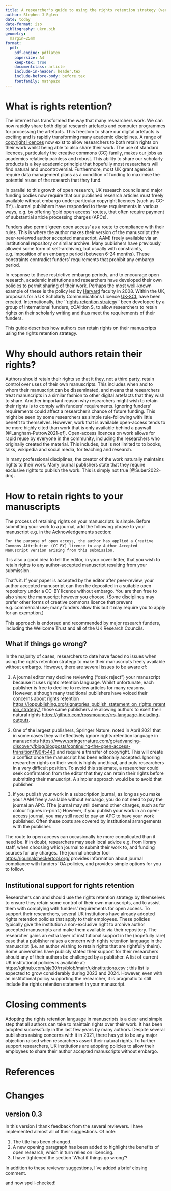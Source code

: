 ```yaml
---
title: A researcher's guide to using the rights retention strategy (version 0.3)
author: Stephen J Eglen
date: today
date-format: iso
bibliography: ukrn.bib
geometry:
  margin=25mm
format:
  pdf:
    pdf-engine: pdflatex
    papersize: A4
    keep-tex: true
    documentclass: article
    include-in-header: header.tex
    include-before-body: before.tex
    fontfamily: mathpazo
---
```


# What is rights retention?

The internet has transformed the way that many researchers work.  We
can now rapidly share both digital research artefacts and computer
programmes for processing the artefacts.  This freedom to share our
digital artefacts is exciting and is rapidly transforming many
academic disciplines.  A range of [copyright
licences](https://libguides.cam.ac.uk/copyright/researchers) now exist
to allow researchers to both retain rights on their work whilst being
able to also share their work.  The use of standard licences,
particularly the creative commons (CC) family, makes our jobs as
academics relatively painless and robust.  This ability to share our
scholarly products is a key academic principle that hopefully most
researchers will find natural and uncontroversial.  Furthermore, most
UK grant agencies require data management plans as a condition of
funding to maximise the potential reuse of the research that they
fund.

In parallel to this growth of open research, UK research councils and
major funding bodies now require that our published research articles
must freely available without embargo under particular copyright
licences (such as CC-BY).  Journal publishers have responded to these
requirements in various ways, e.g. by offering 'gold open access'
routes, that often require payment of substantial article processing
charges (APCs).

Funders also permit 'green open access' as a route to compliance with
their rules.  This is where the author makes their version of the
manuscript (the peer-reviewed author accepted manuscript, AAM) freely
available via an institutional repository or similar archive.  Many
publishers have previously allowed some form of self-archiving, but
usually with constraints, e.g. imposition of an embargo period
(between 6-24 months).  These constraints contradict funders'
requirements that prohibit any embargo period.

In response to these restrictive embargo periods, and to encourage
open research, academic institutions and researchers have developed
their own policies to permit sharing of their work.  Perhaps the most
well-known example of these is the policy led by
[Harvard](https://osc.hul.harvard.edu/policies/) faculty in 2008.
Within the UK, proposals for a UK Scholarly Communications Licence
[UK-SCL](https://ukscl.ac.uk/) have been created.  Internationally,
the ``[rights retention strategy](https://www.coalition-s.org/rights-retention-strategy/)''
been developed by a group of international funders, cOAlition S, to
allow researchers to retain rights on their scholarly writing and thus
meet the requirements of their funders.

This guide describes how authors can retain rights on their
manuscripts using the rights retention strategy.


# Why should authors retain their rights?

Authors should retain their rights so that it they, not a third
party, retain control over uses of their own manuscripts. This
includes when and to whom their manuscript can be disseminated, and
means that researchers treat manuscripts in a similar fashion to other
digital artefacts that they wish to share.  Another important reason
why researchers might wish to retain their rights is to comply
with funders' requirements.  Ignoring funders' requirements could affect
a researcher's chance of future funding.  This might be seen by some
researchers as simple rule-following with little benefit to
themselves.  However, work that is available open-access tends
to be more highly cited than work that is only available behind a
paywall [@Langham-Putrow2021-qf].  Open-access licences on work allows
for rapid reuse by everyone in the community, including the
researchers who originally created the material.  This includes, but is
not limited to to books, talks, wikipedia and social media, for
teaching and research.

In many professional disciplines, the creator of the work naturally
maintains rights to their work.  Many journal publishers state that
they require exclusive rights to publish the work.  This is simply not
true [@Suber2022-dm].

# How to retain rights to your manuscripts

The process of retaining rights on your manuscripts is
simple.  Before submitting your work to a journal, add the following
phrase to your manuscript e.g. in the Acknowledgements
section:

    For the purpose of open access, the author has applied a Creative
	Commons Attribution (CC BY) licence to any Author Accepted
	Manuscript version arising from this submission.

It is also a good idea to tell the editor, in your cover letter, that
you wish to retain rights to any author-accepted manuscript resulting
from your submission.

That's it.  If your paper is accepted by the editor after peer-review,
your author accepted manuscript can then be deposited in a suitable
open repository under a CC-BY licence without embargo.  You are then
free to also share the manuscript however you choose.  (Some
disciplines may prefer other forms of creative commons licence that
prevent e.g. commercial use; many funders allow this but it may
require you to apply for an exemption.)

This approach is endorsed and recommended by major research funders,
including the Wellcome Trust and all of the UK Research Councils.

## What if things go wrong?

In the majority of cases, researchers to date have faced no issues
when using the rights retention strategy to make their manuscripts
freely available without embargo.  However, there are several issues
to be aware of:

1. A journal editor may decline reviewing ("desk reject") your
   manuscript because it uses rights retention language.  Whilst
   unfortunate, each publisher is free to decline to review articles
   for many reasons.  However, although many traditional publishers
   have voiced their concerns about rights retention
   <https://ioppublishing.org/signatories_publish_statement_on_rights_retention_strategy/>,
   those same publishers are allowing authors to exert their natural
   rights
   <https://github.com/rossmounce/rrs-language-including-outputs>.

2. One of the largest publishers, Springer Nature, noted in April 2021
   that in some cases they will effectively ignore rights retention
   language in manuscripts
   <https://www.springernature.com/gp/advancing-discovery/blog/blogposts/continuing-the-open-access-transition/19045440>
   and require a transfer of copyright.  This will create a conflict
   once the manuscript has been editorially accepted.  Ignoring
   researcher rights on their work is highly unethical, and puts
   researchers in a very difficult position.  To avoid this stalemate,
   a researcher could seek confirmation from the editor that they can
   retain their rights before submitting their manuscript.  A simpler
   approach would be to avoid that publisher.
   
3. If you publish your work in a subscription journal, as long as you
   make your AAM freely available without embargo, you do not need to
   pay the journal an APC.  (The journal may still demand other
   charges, such as for colour figures in-print.)  However, if you
   publish your work in an open-access journal, you may still need to
   pay an APC to have your work published.  Often these costs are
   covered by institutional arrangements with the publisher.

The route to open access can occasionally be more complicated than it
need be.  If in doubt, researchers may seek local advice e.g. from
library staff, when choosing which journal to submit their work to,
and funding sources for any charges. The journal checker tool
<https://journalcheckertool.org/> provides information about journal
compliance with funders' OA policies, and provides simple options for
you to follow.


## Institutional support for rights retention

Researchers can and should use the rights retention strategy by
themselves to ensure they retain some control of their own
manuscripts, and to assist them with complying with funders’
requirements for open access.  To support their researchers, several
UK institutions have already adopted rights retention policies that
apply to their employees.  These policies typically give the
institution a non-exclusive right to archive author accepted
manuscripts and make them available via their repository.  The
researcher gains an extra layer of institutional support in the
(hopefully rare) case that a publisher raises a concern with rights
retention language in the manuscript  (i.e. an author wishing to
retain rights that are rightfully theirs).  Some universities have
publicly stated their support for their researchers should any of
their authors be challenged by a publisher.  A list of current
UK institutional policies is available at:
<https://github.com/sje30/rrs/blob/main/ukinstitutions.csv> ; this
list is expected to grow considerably during 2023 and 2024.  However,
even with an institutional policy supporting the researcher, it is
pragmatic to still include the rights retention statement in your
manuscript.

# Closing comments

Adopting the rights retention language in manuscripts is a clear and
simple step that all authors can take to maintain rights over their
work.  It has been adopted successfully in the last few years by many
authors.  Despite several publishers raising concerns with it in 2021,
there has yet to be any major objection raised when researchers assert
their natural rights.  To further support researchers, UK institutions
are adopting policies to allow their employees to share their author
accepted manuscripts without embargo.

<!-- (setq reftex-default-bibliography '("ukrn.bib")) -->

<!-- 

(quarto-mode-bibliography-entry)
(setq reftex-cite-format "@%l")
-->

# References

::: {#refs}
:::

# Changes

## version 0.3

In this version I thank feedback from the several reviewers.  I have
implemented almost all of their suggestions.  Of note:

1. The title has been changed.
2. A new opening paragraph has been added to highlight the benefits of
   open research, which in turn relies on licencing.
3. I have tightened the section 'What if things go wrong'?

In addition to these reviewer suggestions, I've added a brief closing comment.
   
and now spell-checked!
